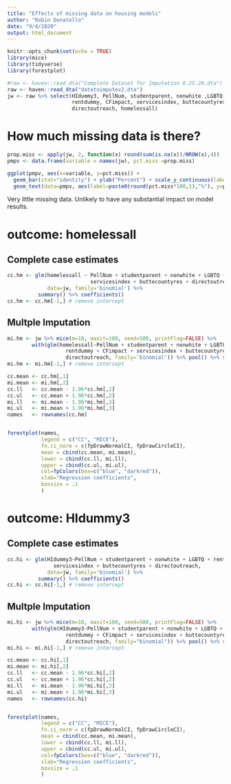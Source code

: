 ```yaml
---
title: "Effects of missing data on housing models"
author: "Robin Donatello"
date: "9/4/2020"
output: html_document
---
```


```r
knitr::opts_chunk$set(echo = TRUE)
library(mice)
library(tidyverse)
library(forestplot)

#raw <- haven::read_dta("Complete Dataset for Imputation 8.25.20.dta")
raw <- haven::read_dta("datatoimputev2.dta")
jw <- raw %>% select(HIdummy3, PellNum, studentparent, nonwhite ,LGBTQ ,
                     rentdummy, CFimpact, servicesindex, buttecountyres,
                     directoutreach, homelessall)
```

# How much missing data is there? 

```r
prop.miss <- apply(jw, 2, function(x) round(sum(is.na(x))/NROW(x),4))
pmpv <- data.frame(variable = names(jw), pct.miss =prop.miss)

ggplot(pmpv, aes(x=variable, y=pct.miss)) +
  geom_bar(stat="identity") + ylab("Percent") + scale_y_continuous(labels=scales::percent, limits=c(0,.2)) + 
  geom_text(data=pmpv, aes(label=paste0(round(pct.miss*100,1),"%"), y=pct.miss+.025), size=4) + coord_flip()
```

Very little missing data. Unlikely to have any substantial impact on model results. 

# outcome: homelessall

## Complete case estimates

```r
cc.hm <- glm(homelessall ~ PellNum + studentparent + nonwhite + LGBTQ + rentdummy + CFimpact + 
                           servicesindex + buttecountyres + directoutreach, 
             data=jw, family='binomial') %>% 
          summary() %>% coefficients()
cc.hm <- cc.hm[-1,] # remove intercept
```

## Multple Imputation

```r
mi.hm <- jw %>% mice(m=10, maxit=100, seed=500, printFlag=FALSE) %>%
        with(glm(homelessall~PellNum + studentparent + nonwhite + LGBTQ + 
                   rentdummy + CFimpact + servicesindex + buttecountyres +
                   directoutreach, family='binomial')) %>% pool() %>% summary()
mi.hm <- mi.hm[-1,] # remove intercept
```

```r
cc.mean <- cc.hm[,1]
mi.mean <- mi.hm[,2]
cc.ll   <- cc.mean - 1.96*cc.hm[,2]
cc.ul   <- cc.mean + 1.96*cc.hm[,2]
mi.ll   <- mi.mean - 1.96*mi.hm[,3]
mi.ul   <- mi.mean + 1.96*mi.hm[,3]
names   <- rownames(cc.hm)


forestplot(names, 
           legend = c("CC", "MICE"),
           fn.ci_norm = c(fpDrawNormalCI, fpDrawCircleCI), 
           mean = cbind(cc.mean, mi.mean), 
           lower = cbind(cc.ll, mi.ll),
           upper = cbind(cc.ul, mi.ul), 
           col=fpColors(box=c("blue", "darkred")), 
           xlab="Regression coefficients",
           boxsize = .1
           )
```


# outcome: HIdummy3

## Complete case estimates

```r
cc.hi <- glm(HIdummy3~PellNum + studentparent + nonwhite + LGBTQ + rentdummy + CFimpact +
               servicesindex + buttecountyres + directoutreach, 
             data=jw, family='binomial') %>% 
          summary() %>% coefficients()
cc.hi <- cc.hi[-1,] # remove intercept
```

## Multple Imputation

```r
mi.hi <- jw %>% mice(m=10, maxit=100, seed=500, printFlag=FALSE) %>%
        with(glm(HIdummy3~PellNum + studentparent + nonwhite + LGBTQ + 
                   rentdummy + CFimpact + servicesindex + buttecountyres +
                   directoutreach, family="binomial")) %>% pool() %>% summary()
mi.hi <- mi.hi[-1,] # remove intercept
```

```r
cc.mean <- cc.hi[,1]
mi.mean <- mi.hi[,2]
cc.ll   <- cc.mean - 1.96*cc.hi[,2]
cc.ul   <- cc.mean + 1.96*cc.hi[,2]
mi.ll   <- mi.mean - 1.96*mi.hi[,3]
mi.ul   <- mi.mean + 1.96*mi.hi[,3]
names   <- rownames(cc.hi)


forestplot(names, 
           legend = c("CC", "MICE"),
           fn.ci_norm = c(fpDrawNormalCI, fpDrawCircleCI), 
           mean = cbind(cc.mean, mi.mean), 
           lower = cbind(cc.ll, mi.ll),
           upper = cbind(cc.ul, mi.ul), 
           col=fpColors(box=c("blue", "darkred")), 
           xlab="Regression coefficients",
           boxsize = .1
           )
```


